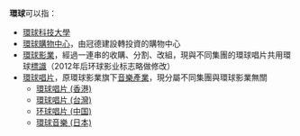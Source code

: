 '''環球'''可以指：
*[[環球科技大學|環球科技大學]]
*[[環球購物中心|環球購物中心]]，由冠德建設轉投資的購物中心
*[[環球影業|環球影業]]，經過一連串的收購、分割、改組，現與不同集團的環球唱片共用環球[[標識|標識]]（2012年后环球影业标志略做修改）
*[[環球唱片|環球唱片]]，原環球影業旗下[[音樂產業|音樂產業]]，現分屬不同集團與環球影業無關
**[[環球唱片_(香港)|環球唱片 (香港)]]
**[[環球唱片_(台灣)|環球唱片 (台灣)]]
**[[环球唱片_(中国)|环球唱片 (中国)]]
**[[環球音樂_(日本)|環球音樂 (日本)]]
{{消歧义|Z|Cat=二字消歧义}}
